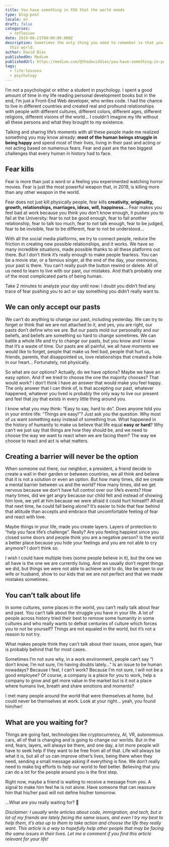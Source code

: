 ```yaml
---
title: You have something in YOU that the world needs
type: blog-post
locale: en
draft: false
categories:
  - reflexion
date: 2019-06-21T00:00:00.000Z
description: Sometimes the only thing you need to remember is that you are not alone in
  this world.
author: David Dias
publishedOn: Medium
publishedUrl: https://medium.com/@thedaviddias/you-have-something-in-you-that-the-world-needs-3347f7a5fa2a
tags:
  - life-lessons
  - psychology
---
```


I’m not a psychologist or either a student in psychology. I spent a good amount of time in my life reading personal development books but in the end, I’m just a Front-End Web developer, who writes code. I had the chance to live in different countries and created real and profound relationships with people with different cultures, different colors, different ages, different religions, different visions of the world… I couldn’t imagine my life without all these persons and what they brought to my existence.

Talking and sharing life’s moments with all these people made me realized something you may know already: **most of the human beings struggle in being happy** and spend most of their lives, living in their past and acting or not acting based on numerous fears. Fear and past are the two biggest challenges that every human in history had to face.

## Fear kills

Fear is more than just a word or a feeling you experimented watching horror movies. Fear is just the most powerful weapon that, in 2019, is killing more than any other weapon in the world.

Fear does not just kill physically people, fear kills **creativity, originality, growth, relationships, marriages, ideas, will, happiness…** Fear makes you feel bad at work because you think you don’t know enough, it pushes you to fail at the University: fear to not be good enough, fear to fail another relationship, fear to talk too much, fear to not talk enough, fear to be judged, fear to be invisible, fear to be different, fear to not be understood…

With all the social media platforms, we try to connect people, reduce the friction in creating new possible relationships, and it works. We have so many incredible situations, made possible thanks to all these platforms out there. But I don’t think it’s really enough to make people fearless. You can be a movie star, or a famous singer, at the end of the day, your memories, your past is there. You can’t really push the button rewind or delete. All of us need to learn to live with our past, our mistakes. And that’s probably one of the most complicated parts of being human.

Take 2 minutes to analyze your day until now: I doubt you didn’t find any trace of fear pushing you to act or say something you didn’t really want to.

## We can only accept our pasts

We can’t do anything to change our past, including yesterday. We can try to forget or think that we are not attached to it, and yes, you are right, our pasts don’t define who we are. But our pasts mold our personality and our beliefs, and beliefs are something so hard to change sometimes.
We can battle a whole life and try to change our pasts, but you know and I know that it’s a waste of time. Our pasts are all painful, we all have moments we would like to forget, people that make us feel bad, people that hurt us, friends, parents, that disappointed us, love relationships that created a hole in our heart… Fortunately, not physically.

So what are our options? Actually, do we have options? Maybe we have an easy option. And if we tried to choose the one the majority chooses? That would work? I don’t think I have an answer that would make you feel happy. The only answer that I can think of, is that accepting our past, whatever happened, whatever you lived is probably the only way to live our present and feel that joy that exists in every little thing around you.

I know what you may think: “Easy to say, hard to do”. Does anyone told you in your entire life: “Things are easy!”? Just ask you the question. Why most of us want something easy instead of something true. What happened in the history of humanity to make us believe that life equal **easy or hard**? Why can’t we just say that things are how they should be, and we need to choose the way we want to react when we are facing them? The way we choose to react and act is what matters.

## Creating a barrier will never be the option

When someone out there, our neighbor, a president, a friend decide to create a wall in their garden or between countries, we all think and believe that it is not a solution or even an option. But how many times, did we create a mental barrier between us and the world? How many times, did we get nervous because we don’t have full control over our life’s events? How many times, did we get angry because our child felt and instead of showing him love, we yell at him because we were afraid it could hurt himself? Afraid that next time, he could fall being alone? It’s easier to hide that fear behind that attitude than accepts and embrace that uncomfortable feeling of fear and react with love.

Maybe things in your life, made you create layers. Layers of protection to “help you face life’s challenge”. Really? Are you feeling happiest since you closed some doors and people think you are a negative person? Is the world a better place because you hide your feelings and you are not able to cry anymore? I don’t think so.

I wish I could have multiple lives (some people believe in it), but the one we all have is the one we are currently living. And we usually don’t regret things we did, but things we were not able to achieve and to do, like be open to our wife or husband, show to our kids that we are not perfect and that we made mistakes sometimes.

## You can’t talk about life

In some cultures, some places in the world, you can’t really talk about fear and past. You can’t talk about the struggle you have in your life. A lot of people across history tried their best to remove some humanity in some cultures and who really wants to defeat centuries of culture which forces you to not be yourself? Things are not equaled in the world, but it’s not a reason to not try.

What makes people think they can’t talk about their issues, once again, fear is probably behind that for most cases.

Sometimes I’m not sure why, in a work environment, people can’t say “I don’t know, I’m not sure, I’m having doubts lately…” Is an issue to be human nowadays? Because I feel, I can’t work? Because I’m not sure, I will not be a good employee? Of course, a company is a place for you to work, help a company to grow and get more value in the market but is it not a place where humans live, breath and share emotions and moments?

I met many people around the world that were themselves at home, but could never be themselves at work. Look at your right… yeah, you found him/her!

## What are you waiting for?

Things are going fast, technologies like cryptocurrency, AI, VR, autonomous cars, all of that is changing and is going to change our worlds. But in the end, fears, layers, will always be there, and one day, a lot more people will have to seek help if they want to be free from all of that. Life will always be what it is, but all of us can improve other’s lives, being there when they need, sending a small message asking if everything is fine. We don’t really need to make big efforts to help our world to feel better. Believing that you can do a lot for the people around you is the first step.

Right now, maybe a friend is waiting to receive a message from you. A signal to make him feel he is not alone. Have someone that can reassure him that his/her past will not define his/her tomorrow.

…What are you really waiting for? 📲

_Disclaimer: I usually write articles about code, immigration, and tech, but a lot of my friends are lately facing the same issues, and even I try my best to help them, it’s also up to them to take action and choose the life they really want. This article is a way to hopefully help other people that may be facing the same issues in their lives. Let me a comment if you find this article relevant for your life!_
